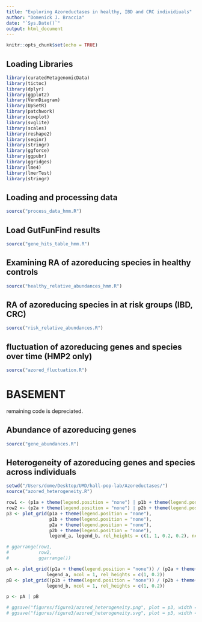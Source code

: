 ```yaml
---
title: "Exploring Azoreductases in healthy, IBD and CRC individiuals"
author: "Domenick J. Braccia"
date: "`Sys.Date()`"
output: html_document
---
```


```r
knitr::opts_chunk$set(echo = TRUE)
```

## Loading Libraries
```r
library(curatedMetagenomicData)
library(tictoc)
library(dplyr)
library(ggplot2)
library(VennDiagram)
library(UpSetR)
library(patchwork)
library(cowplot)
library(svglite)
library(scales)
library(reshape2)
library(seqinr)
library(stringr)
library(ggforce)
library(ggpubr)
library(ggridges)
library(lme4)
library(lmerTest)
library(stringr)
```

## Loading and processing data
```r
source("process_data_hmm.R")
```

## Load GutFunFind results

```r
source("gene_hits_table_hmm.R")
```

## Examining RA of azoreducing species in healthy controls

```r
source("healthy_relative_abundances_hmm.R")
```

## RA of azoreducing species in at risk groups (IBD, CRC)

```r
source("risk_relative_abundances.R")
```

## fluctuation of azoreducing genes and species over time (HMP2 only)

```r
source("azored_fluctuation.R")
```

# BASEMENT
remaining code is depreciated. 

## Abundance of azoreducing genes

```r
source("gene_abundances.R")
```

## Heterogeneity of azoreducing genes and species across individuals

```r
setwd("/Users/dome/Desktop/UMD/hall-pop-lab/Azoreductases/")
source("azored_heterogeneity.R")

row1 <- (p1a + theme(legend.position = "none") | p1b + theme(legend.position = "none"))
row2 <- (p2a + theme(legend.position = "none") | p2b + theme(legend.position = "none"))
p3 <- plot_grid(p1a + theme(legend.position = "none"),
                p1b + theme(legend.position = "none"),
                p2a + theme(legend.position = "none"),
                p2b + theme(legend.position = "none"),
                legend_a, legend_b, rel_heights = c(1, 1, 0.2, 0.2), ncol = 2)

# ggarrange(row1,
#           row2,
#           ggarrange())

pA <- plot_grid((p1a + theme(legend.position = "none")) / (p2a + theme(legend.position = "none")), 
               legend_a, ncol = 1, rel_heights = c(1, 0.2))
pB <- plot_grid((p1b + theme(legend.position = "none")) / (p2b + theme(legend.position = "none")), 
               legend_b, ncol = 1, rel_heights = c(1, 0.2))

p <- pA | pB

# ggsave("figures/figure3/azored_heterogeneity.png", plot = p3, width = 7, height = 7)
# ggsave("figures/figure3/azored_heterogeneity.svg", plot = p3, width = 7, height = 7)
```

